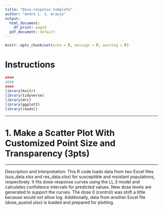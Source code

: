 ```yaml
---
title: "Dose-response template"
author: "Andre L. S. Araujo"
output:
  html_document:
    df_print: paged
  pdf_document: default
---
```


```r
knitr::opts_chunk$set(echo = F, message = F, warning = F)
```

# Instructions 

```r
####
#00#
####
library(knitr)
library(tidyverse)
library(drc)
library(ggplot2)
library(readxl)

```

*******

# 1. Make a Scatter Plot With Customized Point Size and Transparency (3pts)

*******

Description and Interpretation: This R code loads data from two Excel files 
(sus_data.xlsx and res_data.xlsx) for susceptible and resistant populations,
respectively. It fits dose-response curves using the LL.3 model and calculates 
confidence intervals for predicted values. New dose levels are generated to 
support the curves. The dose 0 (control) was shift a little because would not allow log.
Additionally, data from another Excel file (dose_auxind.xlsx) is loaded and 
prepared for plotting.

```r

```

